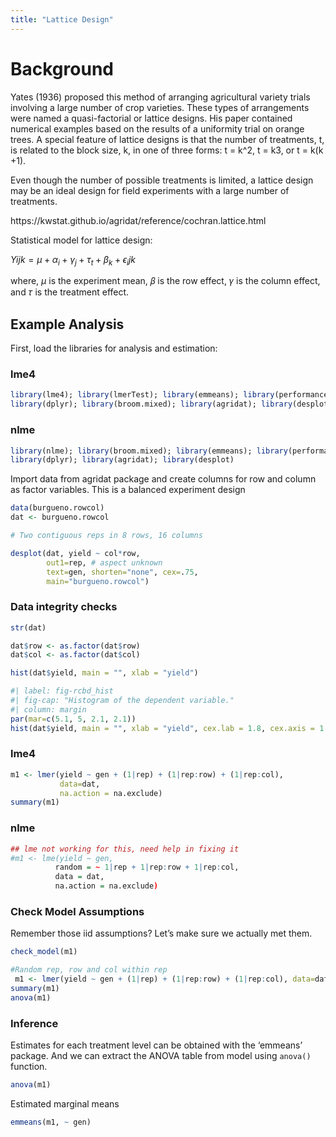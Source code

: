 ```yaml
---
title: "Lattice Design"
---
```


# Background

Yates (1936) proposed this method of arranging agricultural variety trials involving a large number of crop varieties. These types of arrangements were named a quasi-factorial or lattice designs. His paper contained numerical examples based on the results of a uniformity trial on orange trees. A special feature of lattice designs is that the number of treatments, t, is related to the block size, k, in one of three forms: t = k\^2, t = k3, or t = k(k +1).

Even though the number of possible treatments is limited, a lattice design may be an ideal design for field experiments with a large number of treatments.

https://kwstat.github.io/agridat/reference/cochran.lattice.html


Statistical model for lattice design:

$Yijk = \mu + \alpha_i + \gamma_j + \tau_t  + \beta_k + \epsilon_ijk$

where, $\mu$ is the experiment mean, 𝛽 is the row effect, 𝛾 is the column effect, and 𝜏 is the treatment effect.

## Example Analysis

First, load the libraries for analysis and estimation:

::: panel-tabset
### lme4
```r
library(lme4); library(lmerTest); library(emmeans); library(performance)
library(dplyr); library(broom.mixed); library(agridat); library(desplot)
```
### nlme
```r
library(nlme); library(broom.mixed); library(emmeans); library(performance)
library(dplyr); library(agridat); library(desplot)
```
:::

Import data from agridat package and create columns for row and column as factor variables. This is a balanced experiment design

```r
data(burgueno.rowcol)
dat <- burgueno.rowcol
```

```r
# Two contiguous reps in 8 rows, 16 columns

desplot(dat, yield ~ col*row,
        out1=rep, # aspect unknown
        text=gen, shorten="none", cex=.75,
        main="burgueno.rowcol")

```
### Data integrity checks
```r
str(dat)
```
```r
dat$row <- as.factor(dat$row)
dat$col <- as.factor(dat$col)
```

```r
hist(dat$yield, main = "", xlab = "yield")
```

```r
#| label: fig-rcbd_hist
#| fig-cap: "Histogram of the dependent variable."
#| column: margin
par(mar=c(5.1, 5, 2.1, 2.1))
hist(dat$yield, main = "", xlab = "yield", cex.lab = 1.8, cex.axis = 1.5)
```

::: panel-tabset
### lme4

```r
m1 <- lmer(yield ~ gen + (1|rep) + (1|rep:row) + (1|rep:col), 
           data=dat, 
           na.action = na.exclude)
summary(m1) 
```

### nlme

```r
## lme not working for this, need help in fixing it
#m1 <- lme(yield ~ gen,
          random = ~ 1|rep + 1|rep:row + 1|rep:col,
          data = dat, 
          na.action = na.exclude)
```
:::

### Check Model Assumptions

Remember those iid assumptions? Let's make sure we actually met them.
```r
check_model(m1)
```



```r
#Random rep, row and col within rep
 m1 <- lmer(yield ~ gen + (1|rep) + (1|rep:row) + (1|rep:col), data=dat)
summary(m1) 
anova(m1)

```
### Inference

Estimates for each treatment level can be obtained with the 'emmeans' package. And we can extract the ANOVA table from model using `anova()` function.

```r
anova(m1)
```

Estimated marginal means

```r
emmeans(m1, ~ gen)
```
